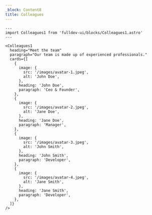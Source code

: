 ```yaml
---
_block: Content8
title: Colleagues
---
```


```astro live
---
import Colleagues1 from 'fulldev-ui/blocks/Colleagues1.astro'
---

<Colleagues1
  heading="Meet the team"
  paragraph="Our team is made up of experienced professionals."
  cards={[
    {
      image: {
        src: '/images/avatar-1.jpeg',
        alt: 'John Doe',
      },
      heading: 'John Doe',
      paragraph: 'Ceo & Founder',
    },
    {
      image: {
        src: '/images/avatar-2.jpeg',
        alt: 'Jane Doe',
      },
      heading: 'Jane Doe',
      paragraph: 'Manager',
    },
    {
      image: {
        src: '/images/avatar-3.jpeg',
        alt: 'John Smith',
      },
      heading: 'John Smith',
      paragraph: 'Developer',
    },
    {
      image: {
        src: '/images/avatar-4.jpeg',
        alt: 'Jane Smith',
      },
      heading: 'Jane Smith',
      paragraph: 'Developer',
    },
  ]}
/>
```
